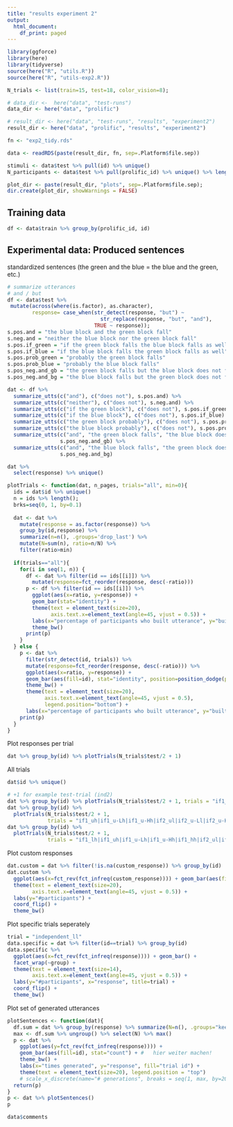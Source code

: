 ```yaml
---
title: "results experiment 2"
output:
  html_document:
    df_print: paged
---
```


```r
library(ggforce)
library(here)
library(tidyverse)
source(here("R", "utils.R"))
source(here("R", "utils-exp2.R"))

N_trials <- list(train=15, test=18, color_vision=8);

# data_dir <-  here("data", "test-runs")
data_dir <- here("data", "prolific")

# result_dir <- here("data", "test-runs", "results", "experiment2")
result_dir <- here("data", "prolific", "results", "experiment2")

fn <- "exp2_tidy.rds"

data <- readRDS(paste(result_dir, fn, sep=.Platform$file.sep))

stimuli <- data$test %>% pull(id) %>% unique()
N_participants <- data$test %>% pull(prolific_id) %>% unique() %>% length()

plot_dir <- paste(result_dir, "plots", sep=.Platform$file.sep);
dir.create(plot_dir, showWarnings = FALSE)
```


## Training data

```r
df <- data$train %>% group_by(prolific_id, id)
```



## Experimental data: Produced sentences
standardized sentences (the green and the blue = the blue and the green, etc.)

```r
# summarize utterances
# and / but
df <- data$test %>%
 mutate(across(where(is.factor), as.character),
        response= case_when(str_detect(response, "but") ~
                              str_replace(response, "but", "and"),
                            TRUE ~ response));
s.pos.and = "the blue block and the green block fall"
s.neg.and = "neither the blue block nor the green block fall"
s.pos.if_green = "if the green block falls the blue block falls as well"
s.pos.if_blue = "if the blue block falls the green block falls as well"
s.pos.prob_green = "probably the green block falls"
s.pos.prob_blue = "probably the blue block falls"
s.pos_neg.and_gb = "the green block falls but the blue block does not fall"
s.pos_neg.and_bg = "the blue block falls but the green block does not fall"

dat <- df %>%
  summarize_utts(c("and"), c("does not"), s.pos.and) %>%
  summarize_utts(c("neither"), c("does not"), s.neg.and) %>%
  summarize_utts(c("if the green block"), c("does not"), s.pos.if_green) %>%
  summarize_utts(c("if the blue block"), c("does not"), s.pos.if_blue) %>%
  summarize_utts(c("the green block probably"), c("does not"), s.pos.prob_green) %>%
  summarize_utts(c("the blue block probably"), c("does not"), s.pos.prob_blue) %>%
  summarize_utts(c("and", "the green block falls", "the blue block does not"), c(),
                 s.pos_neg.and_gb) %>%
  summarize_utts(c("and", "the blue block falls", "the green block does not"), c(),
                 s.pos_neg.and_bg)

dat %>% 
  select(response) %>% unique()
```

```r
plotTrials <- function(dat, n_pages, trials="all", min=0){
  ids = dat$id %>% unique()
  n = ids %>% length();
  brks=seq(0, 1, by=0.1)
  
  dat <- dat %>%
    mutate(response = as.factor(response)) %>%
    group_by(id,response) %>%
    summarize(n=n(), .groups='drop_last') %>%
    mutate(N=sum(n), ratio=n/N) %>% 
    filter(ratio>min)
      
  if(trials=="all"){
    for(i in seq(1, n)) {
      df <- dat %>% filter(id == ids[[i]]) %>% 
        mutate(response=fct_reorder(response, desc(-ratio)))
      p <- df %>% filter(id == ids[[i]]) %>% 
        ggplot(aes(x=ratio, y=response)) +
        geom_bar(stat="identity") +
        theme(text = element_text(size=20),
              axis.text.x=element_text(angle=45, vjust = 0.5)) +
        labs(x="percentage of participants who built utterance", y="built utterance", title = ids[[i]]) +
        theme_bw()
      print(p)
    }
  } else {
    p <- dat %>%
      filter(str_detect(id, trials)) %>%
      mutate(response=fct_reorder(response, desc(-ratio))) %>% 
      ggplot(aes(x=ratio, y=response)) +
      geom_bar(aes(fill=id), stat="identity", position=position_dodge(preserve="single")) +
      theme_bw() +
      theme(text = element_text(size=20),
            axis.text.x=element_text(angle=45, vjust = 0.5),
            legend.position="bottom") +
      labs(x="percentage of participants who built utterance", y="built utterance")
    print(p)
  }
}
```

Plot responses per trial

```r
dat %>% group_by(id) %>% plotTrials(N_trials$test/2 + 1)
```

All trials 

```r
dat$id %>% unique()
```


```r
# +1 for example test-trial (ind2)
dat %>% group_by(id) %>% plotTrials(N_trials$test/2 + 1, trials = "if1_hh|independent_hh", 0.15)
dat %>% group_by(id) %>%
  plotTrials(N_trials$test/2 + 1,
             trials = "if1_uh|if1_u-Lh|if1_u-Hh|if2_ul|if2_u-Ll|if2_u-Hl|independent_uh", 0.15)
dat %>% group_by(id) %>%
  plotTrials(N_trials$test/2 + 1,
             trials = "if1_lh|if1_uh|if1_u-Lh|if1_u-Hh|if1_hh|if2_ul|if2_u-Hl|if2_u-Ll", 0.15)

```

Plot custom responses

```r
dat.custom = dat %>% filter(!is.na(custom_response)) %>% group_by(id)
dat.custom %>%
  ggplot(aes(x=fct_rev(fct_infreq(custom_response)))) + geom_bar(aes(fill=id)) +
  theme(text = element_text(size=20),
        axis.text.x=element_text(angle=45, vjust = 0.5)) +
  labs(y="#participants") +
  coord_flip() +
  theme_bw()
```

Plot specific trials seperately
```r
trial = "independent_ll"
data.specific = dat %>% filter(id==trial) %>% group_by(id)
data.specific %>%
  ggplot(aes(x=fct_rev(fct_infreq(response)))) + geom_bar() +
  facet_wrap(~group) +  
  theme(text = element_text(size=14),
        axis.text.x=element_text(angle=45, vjust = 0.5)) +
  labs(y="#participants", x="response", title=trial) +
  coord_flip() +
  theme_bw()
```

Plot set of generated utterances

```r
plotSentences <- function(dat){ 
  df.sum = dat %>% group_by(response) %>% summarize(N=n(), .groups="keep")
  max <- df.sum %>% ungroup() %>% select(N) %>% max()
  p <- dat %>% 
    ggplot(aes(y=fct_rev(fct_infreq(response)))) +
    geom_bar(aes(fill=id), stat="count") + #   hier weiter machen!
    theme_bw() +
    labs(x="times generated", y="response", fill="trial id") +
    theme(text = element_text(size=20), legend.position = "top") 
    # scale_x_discrete(name="# generations", breaks = seq(1, max, by=20), labels = sprintf("%s", breaks), limits=sprintf("%s", breaks))
  return(p)
}
p <- dat %>% plotSentences()
p
```





```r
data$comments
```


